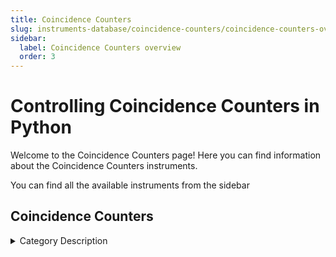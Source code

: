 ```yaml
---
title: Coincidence Counters
slug: instruments-database/coincidence-counters/coincidence-counters-overview
sidebar:
  label: Coincidence Counters overview
  order: 3
---
```


# Controlling Coincidence Counters in Python

Welcome to the Coincidence Counters page! Here you can find information about the Coincidence Counters instruments.

You can find all the available instruments from the sidebar



## Coincidence Counters

<details> 
<summary>Category Description</summary> 
In quantum physics, coincidence counting is used in experiments testing particle non-locality and quantum entanglement. In these experiments two or more particles are created from the same initial packet of energy, inexorably linking/entangling their physical properties. Separate particle detectors measure the quantum states of each particle and send the resulting signal to a coincidence counter. In any experiment studying entanglement, the entangled particles are vastly outnumbered by non-entangled particles which are also detected; patternless noise that drowns out the entangled signal. In a two detector system, a coincidence counter alleviates this problem by only recording detection signals that strike both detectors simultaneously (or more accurately, recording only signals that arrive at both detectors and correlate to the same emission time). This ensures that the data represents only entangled particles.
</details> 

<div className="flex flex-wrap">

<InstrumentThumbnail 
    path='coincidence-counters/qubitekk/cc1'
    img='https://res.cloudinary.com/dhopxs1y3/image/upload/v1691782456/Instruments/Coincidence%20Counter/CC1/CC1.jpg'
    label='CC1'    
/>

</div>